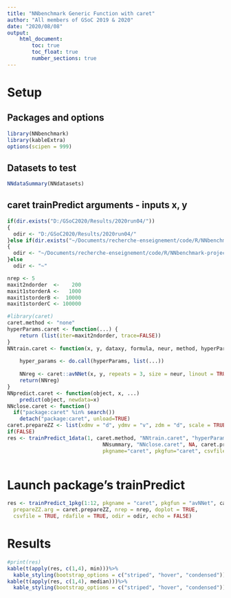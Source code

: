 ```yaml
---
title: "NNbenchmark Generic Function with caret"
author: "All members of GSoC 2019 & 2020"
date: "2020/08/08"
output:
    html_document:
        toc: true
        toc_float: true
        number_sections: true
---
```


# Setup 

## Packages and options
```r
library(NNbenchmark)
library(kableExtra)
options(scipen = 999)
```

## Datasets to test
```r
NNdataSummary(NNdatasets)
```

## caret trainPredict arguments - inputs x, y
```r
if(dir.exists("D:/GSoC2020/Results/2020run04/"))
{  
  odir <- "D:/GSoC2020/Results/2020run04/"
}else if(dir.exists("~/Documents/recherche-enseignement/code/R/NNbenchmark-project/NNtempresult/"))
{  
  odir <- "~/Documents/recherche-enseignement/code/R/NNbenchmark-project/NNtempresult/"
}else
  odir <- "~"

nrep <- 5
maxit2ndorder  <-    200
maxit1storderA <-   1000
maxit1storderB <-  10000
maxit1storderC <- 100000

#library(caret)
caret.method <- "none"
hyperParams.caret <- function(...) {
    return (list(iter=maxit2ndorder, trace=FALSE))
}
NNtrain.caret <- function(x, y, dataxy, formula, neur, method, hyperParams, ...) {
    
    hyper_params <- do.call(hyperParams, list(...))
    
    NNreg <- caret::avNNet(x, y, repeats = 3, size = neur, linout = TRUE, trace=hyper_params$trace, bag = TRUE, maxit = maxit2ndorder)
    return(NNreg)
}
NNpredict.caret <- function(object, x, ...)
    predict(object, newdata=x)
NNclose.caret <- function()
  if("package:caret" %in% search())
    detach("package:caret", unload=TRUE)
caret.prepareZZ <- list(xdmv = "d", ydmv = "v", zdm = "d", scale = TRUE)
if(FALSE)
res <- trainPredict_1data(1, caret.method, "NNtrain.caret", "hyperParams.caret", "NNpredict.caret", 
                               NNsummary, "NNclose.caret", NA, caret.prepareZZ, nrep=5, echo=TRUE, doplot=FALSE,
                               pkgname="caret", pkgfun="caret", csvfile=TRUE, rdafile=TRUE, odir=odir)
    
```


# Launch package's trainPredict

```r
res <- trainPredict_1pkg(1:12, pkgname = "caret", pkgfun = "avNNet", caret.method,
  prepareZZ.arg = caret.prepareZZ, nrep = nrep, doplot = TRUE,
  csvfile = TRUE, rdafile = TRUE, odir = odir, echo = FALSE)

```

# Results

```r
#print(res)
kable(t(apply(res, c(1,4), min)))%>%
  kable_styling(bootstrap_options = c("striped", "hover", "condensed"))
kable(t(apply(res, c(1,4), median)))%>%
  kable_styling(bootstrap_options = c("striped", "hover", "condensed"))
```
